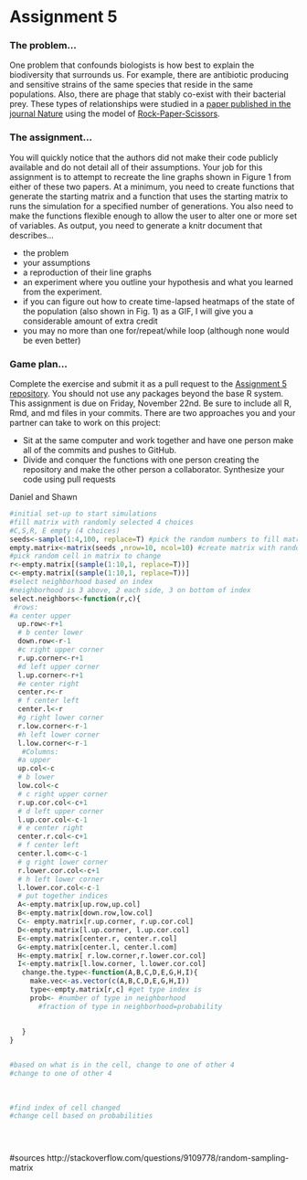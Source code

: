 Assignment 5
============

### The problem...
One problem that confounds biologists is how best to explain the
biodiversity that surrounds us.  For example, there are antibiotic producing
and sensitive strains of the same species that reside in the same
populations.  Also, there are phage that stably co-exist with their
bacterial prey.  These types of relationships were studied in a [paper published
in the journal Nature](http://www.nature.com/nature/journal/v418/n6894/full/nature00823.html) using the model of [Rock-Paper-Scissors](http://en.wikipedia.org/wiki/Rock-paper-scissors).

### The assignment...
You will quickly notice that the authors did not make their code publicly
available and do not detail all of their assumptions. Your job for this
assignment is to attempt to recreate the line graphs shown in Figure 1 from
either of these two papers.  At a minimum, you need to create functions that
generate the starting matrix and a function that uses the starting matrix to
runs the simulation for a specified number of generations.  You also need to
make the functions flexible enough to allow the user to alter one or more set of
variables. As output, you need to generate a knitr document that describes...

* the problem
* your assumptions
* a reproduction of their line graphs
* an experiment where you outline your hypothesis and what you learned from the experiment.
* if you can figure out how to create time-lapsed heatmaps of the state of the
population (also shown in Fig. 1) as a GIF, I will give you a considerable
amount of extra credit
* you may no more than one for/repeat/while loop (although none would be even better)

### Game plan...
Complete the exercise and submit it as a pull request to the [Assignment 5 repository](https://github.com/microbialinformatics/assignment05). You should not use any packages beyond the base R system. This assignment is due on Friday, November 22nd. Be sure to include all R, Rmd, and md files in your commits. There are two approaches you and your partner can take to work on this project:

* Sit at the same computer and work together and have one person make all of the commits and pushes to GitHub.
* Divide and conquer the functions with one person creating the repository and make the other person a collaborator. Synthesize your code using pull requests


Daniel and Shawn 
```r
#initial set-up to start simulations
#fill matrix with randomly selected 4 choices
#C,S,R, E empty (4 choices)
seeds<-sample(1:4,100, replace=T) #pick the random numbers to fill matrix
empty.matrix<-matrix(seeds ,nrow=10, ncol=10) #create matrix with random numbers
#pick random cell in matrix to change
r<-empty.matrix[(sample(1:10,1, replace=T))]
c<-empty.matrix[(sample(1:10,1, replace=T))]
#select neighborhood based on index
#neighborhood is 3 above, 2 each side, 3 on bottom of index
select.neighbors<-function(r,c){
 #rows:
#a center upper
  up.row<-r+1
  # b center lower
  down.row<-r-1
  #c right upper corner
  r.up.corner<-r+1
  #d left upper corner
  l.up.corner<-r+1
  #e center right
  center.r<-r
  # f center left
  center.l<-r
  #g right lower corner
  r.low.corner<-r-1
  #h left lower corner 
  l.low.corner<-r-1
   #Columns:
  #a upper
  up.col<-c
  # b lower
  low.col<-c
  # c right upper corner
  r.up.cor.col<-c+1
  # d left upper corner
  l.up.cor.col<-c-1
  # e center right
  center.r.col<-c+1
  # f center left
  center.l.com<-c-1
  # g right lower corner
  r.lower.cor.col<-c+1
  # h left lower corner 
  l.lower.cor.col<-c-1
  # put together indices
  A<-empty.matrix[up.row,up.col]
  B<-empty.matrix[down.row,low.col]
  C<- empty.matrix[r.up.corner, r.up.cor.col]
  D<-empty.matrix[l.up.corner, l.up.cor.col]
  E<-empty.matrix[center.r, center.r.col]
  G<-empty.matrix[center.l, center.l.com]
  H<-empty.matrix[ r.low.corner,r.lower.cor.col]
  I<-empty.matrix[l.low.corner, l.lower.cor.col]
   change.the.type<-function(A,B,C,D,E,G,H,I){
     make.vec<-as.vector(c(A,B,C,D,E,G,H,I))
     type<-empty.matrix[r,c] #get type index is
     prob<- #number of type in neighborhood
       #fraction of type in neighborhood=probability
       
    
   }
}


#based on what is in the cell, change to one of other 4
#change to one of other 4 
                             
                             
                             
#find index of cell changed
#change cell based on probabilities
                 




```
#sources
http://stackoverflow.com/questions/9109778/random-sampling-matrix
